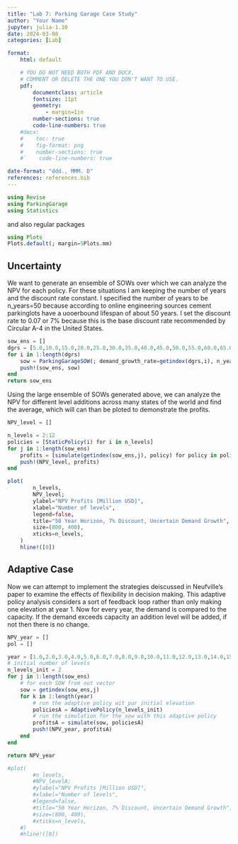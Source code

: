 ```yaml
---
title: "Lab 7: Parking Garage Case Study"
author: "Your Name"
jupyter: julia-1.10
date: 2024-03-08
categories: [Lab]

format: 
    html: default

    # YOU DO NOT NEED BOTH PDF AND DOCX.
    # COMMENT OR DELETE THE ONE YOU DON'T WANT TO USE.
    pdf:
        documentclass: article
        fontsize: 11pt
        geometry:
            - margin=1in  
        number-sections: true
        code-line-numbers: true
    #docx: 
    #    toc: true
    #    fig-format: png
    #    number-sections: true
    #`    code-line-numbers: true

date-format: "ddd., MMM. D"
references: references.bib
---
```



```julia
using Revise
using ParkingGarage
using Statistics
```

and also regular packages
```julia
using Plots
Plots.default(; margin=5Plots.mm)
```

## Uncertainty

We want to generate an ensemble of SOWs over which we can analyze the NPV for each policy. For these situations I am keeping the number of years and the discount rate constant. 
I specified the number of years to be n_years=50 because according to online engineering sources cement parkinglots have a uooerbound lifespan of about 50 years.
I set the discount rate to 0.07 or 7% because this is the base discount rate recommended by Circular A-4 in the United States.
```julia
sow_ens = []
dgrs = [5.0,10.0,15.0,20.0,25.0,30.0,35.0,40.0,45.0,50.0,55.0,60.0,65.0,70.0,75.0,80.0,85.0,90.0,95.0] 
for i in 1:length(dgrs)
    sow = ParkingGarageSOW(; demand_growth_rate=getindex(dgrs,i), n_years=50, discount_rate=0.07)
    push!(sow_ens, sow)
end
return sow_ens
```

Using the large ensemble of SOWs generated above, we can analyze the NPV for different level additions across many states of the world and find the average, which will can than be ploted to demonstrate the profits.
```julia
NPV_level = []

n_levels = 2:12
policies = [StaticPolicy(i) for i in n_levels]
for j in 1:length(sow_ens)  
    profits = [simulate(getindex(sow_ens,j), policy) for policy in policies]
    push!(NPV_level, profits)
end

plot(
        n_levels,
        NPV_level;
        ylabel="NPV Profits [Million USD]",
        xlabel="Number of levels",
        legend=false,
        title="50 Year Horizon, 7% Discount, Uncertain Demand Growth",
        size=(800, 400),
        xticks=n_levels,
    )
    hline!([0])
```

## Adaptive Case

Now we can attempt to implement the strategies deiscussed in Neufville's paper to examine the effects of flexibility in decision making. This adaptive policy analysis considers a sort of feedback loop rather than only making one elevation at year 1. Now for every year, the demand is compared to the capacity. If the demand exceeds capacity an addition level will be added, if not then there is no change. 
```julia
NPV_year = []
pol = []

year = [1.0,2.0,3.0,4.0,5.0,6.0,7.0,8.0,9.0,10.0,11.0,12.0,13.0,14.0,15.0,16.0,17.0,18.0,19.0,20.0,21.0,22.0,23.0,24.0,25.0,26.0,27.0,28.0,29.0,30.0,31.0,32.0,33.0,34.0,35.0,36.0,37.0,38.0,39.0,40.0,41.0,42.0,43.0,44.0,45.0,46.0,47.0,48.0,49.0,50.0]
# initial number of levels
n_levels_init = 2
for j in 1:length(sow_ens)
    # for each SOW from out vector
    sow = getindex(sow_ens,j)
    for k in 1:length(year)  
        # run the adaptive policy wit pur initial elevation
        policiesA = AdaptivePolicy(n_levels_init)
        # run the simulation for the sow with this adaptive policy
        profitsA = simulate(sow, policiesA)
        push!(NPV_year, profitsA)
    end
end

return NPV_year

#plot(
        #n_levels,
        #NPV_levelA;
        #ylabel="NPV Profits [Million USD]",
        #xlabel="Number of levels",
        #legend=false,
        #title="50 Year Horizon, 7% Discount, Uncertain Demand Growth",
        #size=(800, 400),
        #xticks=n_levels,
    #)
    #hline!([0])
```
